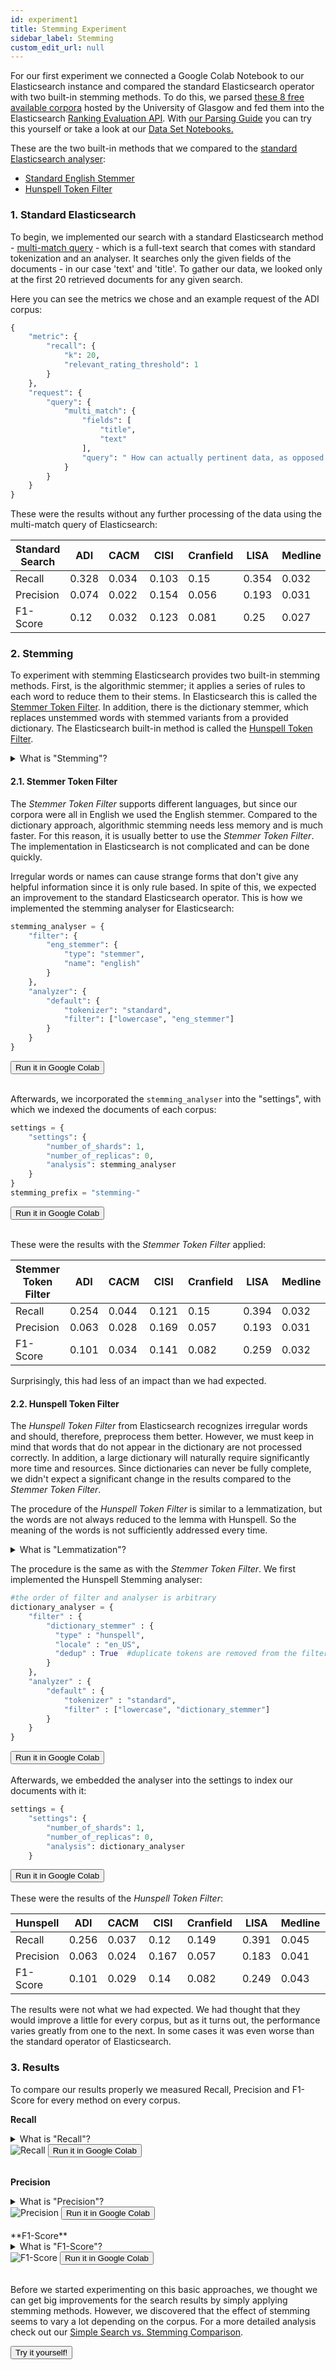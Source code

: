 ```yaml
---
id: experiment1
title: Stemming Experiment
sidebar_label: Stemming
custom_edit_url: null
---
```



For our first experiment we connected a Google Colab Notebook to our Elasticsearch instance and compared the standard Elasticsearch operator with two built-in stemming methods. To do this, we parsed [these 8 free available corpora](http://ir.dcs.gla.ac.uk/resources/test_collections/) hosted by the University of Glasgow and fed them into the Elasticsearch [Ranking Evaluation API](https://www.elastic.co/guide/en/elasticsearch/reference/current/search-rank-eval.html). With [our Parsing Guide](https://pragmalingu.de/docs/guides/how-to-parse) you can try this yourself or take a look at our [Data Set Notebooks.](https://github.com/pragmalingu/experiments/tree/master/Data)

These are the two built-in methods that we compared to the [standard Elasticsearch analyser](https://www.elastic.co/guide/en/elasticsearch/reference/current/analysis-standard-analyser.html):

* [Standard English Stemmer](https://www.elastic.co/guide/en/elasticsearch/reference/current/analysis-stemmer-tokenfilter.html) 
* [Hunspell Token Filter](https://www.elastic.co/guide/en/elasticsearch/reference/current/analysis-hunspell-tokenfilter.html) 

### 1. Standard Elasticsearch

To begin, we implemented our search with a standard Elasticsearch method - [multi-match query](https://www.elastic.co/guide/en/elasticsearch/reference/current/query-dsl-simple-query-string-query.html) - which is a full-text search that comes with standard tokenization and an analyser. It searches only the given fields of the documents - in our case 'text' and 'title'. To gather our data, we looked only at the first 20 retrieved documents for any given search.

Here you can see the metrics we chose and an example request of the ADI corpus:

```python
{
    "metric": {
        "recall": {
            "k": 20,
            "relevant_rating_threshold": 1
        }
    },
    "request": {
        "query": {
            "multi_match": {
                "fields": [
                    "title",
                    "text"
                ],
                "query": " How can actually pertinent data, as opposed to references or entire articles themselves, be retrieved automatically in response to information requests? "
            }
        }
    }
}
```

These were the results without any further processing of the data using the multi-match query of Elasticsearch:

|  Standard Search |   ADI |   CACM |   CISI |   Cranfield |   LISA |   Medline |   NPL |   Time |
|------------------|-------|--------|--------|-------------|--------|-----------|-------|--------|
| Recall           | 0.328 |  0.034 |  0.103 |        0.15 |  0.354 |     0.032 | 0.233 |  0.772 |
| Precision        | 0.074 |  0.022 |  0.154 |       0.056 |  0.193 |     0.031 | 0.217 |  0.15  |
| F1-Score         | 0.12  |  0.032 |  0.123 |        0.081|  0.25  |     0.027 | 0.225 |  0.251 |

### 2. Stemming

To experiment with stemming Elasticsearch provides two built-in stemming methods. 
First, is the algorithmic stemmer; it applies a series of rules to each word to reduce them to their stems. In Elasticsearch this is called the [Stemmer Token Filter](https://www.elastic.co/guide/en/elasticsearch/reference/current/analysis-stemmer-tokenfilter.html).  In addition, there is the dictionary stemmer, which replaces unstemmed words with stemmed variants from a provided dictionary. The Elasticsearch built-in method is called the [Hunspell Token Filter](https://www.elastic.co/guide/en/elasticsearch/reference/current/analysis-hunspell-tokenfilter.html). 

<details>
<summary>What is "Stemming"?</summary>  

The goal of stemming is to remove all morphological features from a word and create truncated, ambiguous **Stems**. Therefore it tries to strip off suffixes at the end of a word.<br></br>
For example, `learning` changes to `learn` after stemming. <br></br>
If the stemmer cuts off too much information, the word could become too short and lose semantic meaning; this is called overstemming.
</details>  

#### 2.1. Stemmer Token Filter

The *Stemmer Token Filter* supports different languages, but since our corpora were all in English we used the English stemmer. Compared to the dictionary approach, algorithmic stemming needs less memory and is much faster. For this reason, it is usually better to use the *Stemmer Token Filter*. The implementation in Elasticsearch is not complicated and can be done quickly.

Irregular words or names can cause strange forms that don't give any helpful information since it is only rule based. In spite of this, we expected an improvement to the standard Elasticsearch operator. This is how we implemented the stemming analyser for Elasticsearch:

```python
stemming_analyser = {
    "filter": {
        "eng_stemmer": {
            "type": "stemmer",
            "name": "english"
        }
    },
    "analyzer": {
        "default": {
            "tokenizer": "standard",
            "filter": ["lowercase", "eng_stemmer"]
        }
    }
}
```
<a class="buttons" href="https://colab.research.google.com/drive/1MpbkFJpCvAaJ1Txcvh1EMGxAJ_60ccF1#scrollTo=1rgB2Wm3YkrX&line=6&uniqifier=1"><button class="buttons" >Run it in Google Colab</button></a>
<br/><br/>

Afterwards, we incorporated the `stemming_analyser` into the "settings", with which we indexed the documents of each corpus:

```python
settings = {
    "settings": {
        "number_of_shards": 1,
        "number_of_replicas": 0,
        "analysis": stemming_analyser
    }
}
stemming_prefix = "stemming-"
```
<a class="buttons" href="https://colab.research.google.com/drive/1MpbkFJpCvAaJ1Txcvh1EMGxAJ_60ccF1#scrollTo=1rgB2Wm3YkrX&line=6&uniqifier=1"><button class="buttons" >Run it in Google Colab</button></a>
<br/><br/>

These were the results with the *Stemmer Token Filter* applied:

| Stemmer Token Filter |   ADI |   CACM |   CISI |   Cranfield |   LISA |   Medline |   NPL |   Time |
|----------------------|-------|--------|--------|-------------|--------|-----------|-------|--------|
| Recall               | 0.254 |  0.044 |  0.121 |        0.15 |  0.394 |     0.032 | 0.285 |  0.78  |
| Precision            | 0.063 |  0.028 |  0.169 |       0.057 |  0.193 |     0.031 | 0.258 |  0.152 |
| F1-Score             | 0.101 |  0.034 |  0.141 |       0.082 |  0.259 |     0.032 | 0.271 |  0.255 |

Surprisingly, this had less of an impact than we had expected.

#### 2.2. Hunspell Token Filter

The *Hunspell Token Filter* from Elasticsearch recognizes irregular words and should, therefore, preprocess them better. However, we must keep in mind that words that do not appear in the dictionary are not processed correctly. In addition, a large dictionary will naturally require significantly more time and resources. Since dictionaries can never be fully complete, we didn't expect a significant change in the results compared to the *Stemmer Token Filter*. 

The procedure of the *Hunspell Token Filter* is similar to a lemmatization, but the words are not always reduced to the lemma with Hunspell. So the meaning of the words is not sufficiently addressed every time.

<details>
<summary>What is "Lemmatization"?</summary>  

Lemmatization tries to connect words to their root form - their **Lemma** - by removing all morphological rules. It's similar to stemming, but it takes affixes and plural forms into account as well, instead of simply stripping away suffixes.<br></br>
For example, `mice` would connect to `mouse`, and `froze` & `frozen` to `freeze`. 
</details>  

The procedure is the same as with the *Stemmer Token Filter*. We first implemented the Hunspell Stemming analyser:

```python
#the order of filter and analyser is arbitrary
dictionary_analyser = {
    "filter" : {
        "dictionary_stemmer" : {
          "type" : "hunspell",
          "locale" : "en_US",
          "dedup" : True  #duplicate tokens are removed from the filter’s output
        }
    },
    "analyzer" : {
        "default" : {
            "tokenizer" : "standard",
            "filter" : ["lowercase", "dictionary_stemmer"]
        }
    }
}
```
<a class="buttons" href="https://colab.research.google.com/drive/1MpbkFJpCvAaJ1Txcvh1EMGxAJ_60ccF1#scrollTo=-S1Zl9JLZZFP&line=14&uniqifier=1"><button class="buttons" >Run it in Google Colab</button></a>
<br/><br/>
Afterwards, we embedded the analyser into the settings to index our documents with it:

```python
settings = {
    "settings": {
        "number_of_shards": 1,
        "number_of_replicas": 0,
        "analysis": dictionary_analyser
    }
```
<a class="buttons" href="https://colab.research.google.com/drive/1MpbkFJpCvAaJ1Txcvh1EMGxAJ_60ccF1#scrollTo=-S1Zl9JLZZFP&line=14&uniqifier=1"><button class="buttons" >Run it in Google Colab</button></a>
<br/><br/>
These were the results of the *Hunspell Token Filter*:

| Hunspell        |   ADI |   CACM |   CISI |   Cranfield |   LISA |   Medline |   NPL |   Time |
|-----------------|-------|--------|--------|-------------|--------|-----------|-------|--------|
| Recall          | 0.256 |  0.037 |  0.12  |       0.149 |  0.391 |     0.045 | 0.292 |  0.777 |
| Precision       | 0.063 |  0.024 |  0.167 |       0.057 |  0.183 |     0.041 | 0.258 |  0.151 |
| F1-Score        | 0.101 |  0.029 |  0.14  |       0.082 |  0.249 |     0.043 | 0.274 |  0.252 |

The results were not what we had expected. We had thought that they would improve a little for every corpus, but as it turns out, the performance varies greatly from one to the next. In some cases it was even worse than the standard operator of Elasticsearch.

### 3. Results
To compare our results properly we measured Recall, Precision and F1-Score for every method on every corpus.

**Recall**
<details>
<summary>What is "Recall"?</summary>  
Recall measures the probability that relevant documents are retrieved. Therefore the number of all retrieved relevant documents is divided by the number of all documents that are labeled as relevant. For example, if we were to search 10 documents, 8 of which are relevant and 4 of these are retrieved, then the Recall measure would be 4/8 = 0.5.

To measure the Recall it is necessary to have the relevant documents labeled. Recall only looks at the documents that could be retrieved and does not take into account any irrelevant documents which may have been retrieved.

</details>  
<img alt="Recall" src={useBaseUrl('img/EXP1_Recall.png')} />
<a class="buttons" href="https://colab.research.google.com/drive/1MpbkFJpCvAaJ1Txcvh1EMGxAJ_60ccF1#scrollTo=CemuLaUAMHKP"><button class="buttons" >Run it in Google Colab</button></a>
<br/><br/>

**Precision**
<details>
<summary>What is "Precision"?</summary>  
Precision measures the probability that retrieved documents are relevant to the search query. Therefore, the number of all retrieved relevant documents is divided by the number of all retrieved documents.  For example if we retrieve 10 search results and only 5 are relevant for our search, the Precision measure would be: 5/10 = 0.5.

To measure the Precision it is necessary to have the relevant documents labeled as such. Precision only looks at the documents that are retrieved and does not account for relevant documents which were not retrieved.
</details> 
<img alt="Precision" src={useBaseUrl('img/EXP1_Precision.png')} />
<a class="buttons" href="https://colab.research.google.com/drive/1MpbkFJpCvAaJ1Txcvh1EMGxAJ_60ccF1#scrollTo=kJbezFbtMVp3"><button class="buttons" >Run it in Google Colab</button></a>
<br/><br/>
**F1-Score**
<details>
<summary>What is "F1-Score"?</summary>  
The F1-Score measures a harmonic mean between Precision and Recall. Therefore we multiply Precision and Recall by two and divide it by the sum of Precision and Recall: <br />
`F1-Score=(2*Precision*Recall)/(Precision+Recall)`
This is the simplest way to balance both Precision and Recall, there are also other common options to weight them differently.
</details> 
<img alt="F1-Score" src={useBaseUrl('img/EXP1_F1-Score.png')} />
<a class="buttons" href="https://colab.research.google.com/drive/1MpbkFJpCvAaJ1Txcvh1EMGxAJ_60ccF1#scrollTo=Gm1Aej_-T9e0"><button class="buttons" >Run it in Google Colab</button></a>
<br/><br/>

Before we started experimenting on this basic approaches, we thought we can get big improvements for the search results by simply applying stemming methods.
However, we discovered that the effect of stemming seems to vary a lot depending on the corpus.
For a more detailed analysis check out our [Simple Search vs. Stemming Comparison](./comparisons/stemming.mdx).

<a class="buttons" href="https://colab.research.google.com/drive/1MpbkFJpCvAaJ1Txcvh1EMGxAJ_60ccF1?usp=sharing"><button class="buttons" >Try it yourself!</button></a>